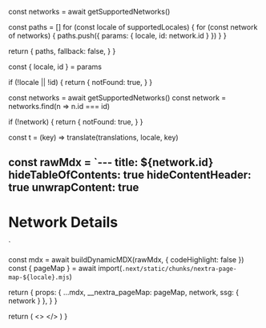 

  const networks = await getSupportedNetworks()
  
  const paths = []
  for (const locale of supportedLocales) {
    for (const network of networks) {
      paths.push({
        params: { locale, id: network.id }
      })
    }
  }
  
  return {
    paths,
    fallback: false,
  }
}

  const { locale, id } = params
  
  if (!locale || !id) {
    return {
      notFound: true,
    }
  }
  
  const networks = await getSupportedNetworks()
  const network = networks.find(n => n.id === id)
  
  if (!network) {
    return {
      notFound: true,
    }
  }
  
  const t = (key) => translate(translations, locale, key)
  
  const rawMdx = `---
title: ${network.id}
hideTableOfContents: true
hideContentHeader: true
unwrapContent: true
---

# Network Details
`
  
  const mdx = await buildDynamicMDX(rawMdx, { codeHighlight: false })
  const { pageMap } = await import(`.next/static/chunks/nextra-page-map-${locale}.mjs`)
  
  return {
    props: {
      ...mdx,
      __nextra_pageMap: pageMap,
      network,
      ssg: {
        network
      }
    },
  }
}

  
  return (
    <>
      <NetworkPage network={network} />
    </>
  )
} 
